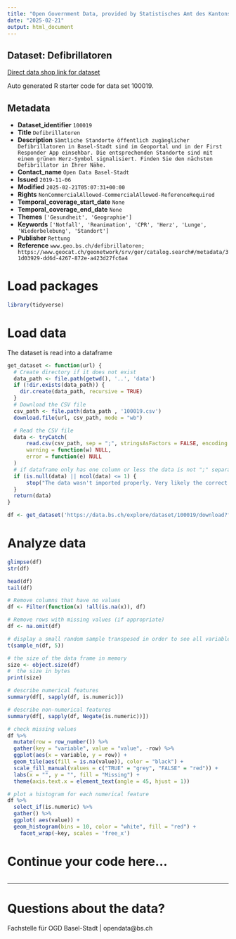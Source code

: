 ```yaml
---
title: "Open Government Data, provided by Statistisches Amt des Kantons Basel-Stadt - Fachstelle OGD"
date: "2025-02-21"
output: html_document
---
```


## Dataset: Defibrillatoren

[Direct data shop link for dataset](https://data.bs.ch/explore/dataset/100019)

Auto generated R starter code for data set 100019.

## Metadata

- **Dataset_identifier** `100019`
- **Title** `Defibrillatoren`
- **Description** `Sämtliche Standorte öffentlich zugänglicher Defibrillatoren in Basel-Stadt sind im Geoportal und in der First Responder App einsehbar. Die entsprechenden Standorte sind mit einem grünen Herz-Symbol signalisiert. Finden Sie den nächsten Defibrillator in Ihrer Nähe.`
- **Contact_name** `Open Data Basel-Stadt`
- **Issued** `2019-11-06`
- **Modified** `2025-02-21T05:07:31+00:00`
- **Rights** `NonCommercialAllowed-CommercialAllowed-ReferenceRequired`
- **Temporal_coverage_start_date** `None`
- **Temporal_coverage_end_date** `None`
- **Themes** `['Gesundheit', 'Geographie']`
- **Keywords** `['Notfall', 'Reanimation', 'CPR', 'Herz', 'Lunge', 'Wiederbelebung', 'Standort']`
- **Publisher** `Rettung`
- **Reference** `www.geo.bs.ch/defibrillatoren; https://www.geocat.ch/geonetwork/srv/ger/catalog.search#/metadata/31d03929-dd6d-4267-872e-a423d27fc6a4`


# Load packages

```r

library(tidyverse)
```

# Load data

The dataset is read into a dataframe

```r
get_dataset <- function(url) {
  # Create directory if it does not exist
  data_path <- file.path(getwd(), '..', 'data')
  if (!dir.exists(data_path)) {
    dir.create(data_path, recursive = TRUE)
  }
  # Download the CSV file
  csv_path <- file.path(data_path , '100019.csv')
  download.file(url, csv_path, mode = "wb")

  # Read the CSV file
  data <- tryCatch(
      read.csv(csv_path, sep = ";", stringsAsFactors = FALSE, encoding = "UTF-8"),
      warning = function(w) NULL,
      error = function(e) NULL
  )
  # if dataframe only has one column or less the data is not ";" separated
  if (is.null(data) || ncol(data) <= 1) {
      stop("The data wasn't imported properly. Very likely the correct separator couldn't be found.\nPlease check the dataset manually and adjust the code.")
  }
  return(data)
}
```

```r

df <- get_dataset('https://data.bs.ch/explore/dataset/100019/download?format=csv&timezone=Europe%2FZurich')

```

# Analyze data

```r

glimpse(df)
str(df)

head(df)
tail(df)

```

```r
# Remove columns that have no values
df <- Filter(function(x) !all(is.na(x)), df)

# Remove rows with missing values (if appropriate)
df <- na.omit(df)
```

```r
# display a small random sample transposed in order to see all variables
t(sample_n(df, 5))
```

```r
# the size of the data frame in memory
size <- object.size(df)
#  the size in bytes
print(size)
```

```r
# describe numerical features
summary(df[, sapply(df, is.numeric)])
```

```r
# describe non-numerical features
summary(df[, sapply(df, Negate(is.numeric))])
```

```r
# check missing values
df %>%
  mutate(row = row_number()) %>%
  gather(key = "variable", value = "value", -row) %>%
  ggplot(aes(x = variable, y = row)) +
  geom_tile(aes(fill = is.na(value)), color = "black") +
  scale_fill_manual(values = c("TRUE" = "grey", "FALSE" = "red")) +
  labs(x = "", y = "", fill = "Missing") +
  theme(axis.text.x = element_text(angle = 45, hjust = 1))
```

```r
# plot a histogram for each numerical feature
df %>%
  select_if(is.numeric) %>%
  gather() %>%
  ggplot( aes(value)) +
  geom_histogram(bins = 10, color = "white", fill = "red") +
    facet_wrap(~key, scales = 'free_x')
```

# Continue your code here...

```r

```
------------------------------------------------------------------------

# Questions about the data?

Fachstelle für OGD Basel-Stadt | opendata@bs.ch
